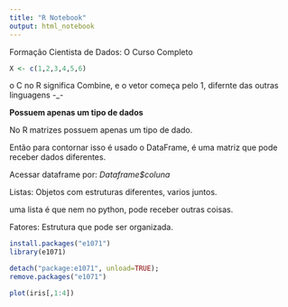 ```yaml
---
title: "R Notebook"
output: html_notebook
---
```

Formação Cientista de Dados: O Curso Completo

```r
X <- c(1,2,3,4,5,6)
```

o C no R significa Combine, e o vetor começa pelo 1, difernte das outras linguagens -_-

**Possuem apenas um tipo de dados**

No R matrizes possuem apenas um tipo de dado.

Então para contornar isso é usado o DataFrame, é uma matriz que pode receber dados
diferentes.

Acessar dataframe por:
*Dataframe$coluna*

Listas:
Objetos com estruturas diferentes, varios juntos.

uma lista é que nem no python, pode receber outras coisas.


Fatores:
Estrutura que pode ser organizada.

```r
install.packages("e1071")
library(e1071)
```
```r
detach("package:e1071", unload=TRUE);
remove.packages("e1071")

plot(iris[,1:4])
```

